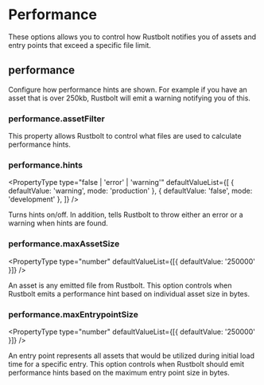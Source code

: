 
<WebpackLicense from="https://webpack.js.org/configuration/performance/" />

# Performance

These options allows you to control how Rustbolt notifies you of assets and entry points that exceed a specific file limit.

## performance

<PropertyType type="false | object" />

Configure how performance hints are shown. For example if you have an asset that is over 250kb, Rustbolt will emit a warning notifying you of this.

### performance.assetFilter

<PropertyType type="(assetFilename: string) => boolean" />

This property allows Rustbolt to control what files are used to calculate performance hints.

### performance.hints

<PropertyType
  type="false | 'error' | 'warning'"
  defaultValueList={[
    { defaultValue: 'warning', mode: 'production' },
    { defaultValue: 'false', mode: 'development' },
  ]}
/>

Turns hints on/off. In addition, tells Rustbolt to throw either an error or a warning when hints are found.

### performance.maxAssetSize

<PropertyType type="number" defaultValueList={[{ defaultValue: '250000' }]} />

An asset is any emitted file from Rustbolt. This option controls when Rustbolt emits a performance hint based on individual asset size in bytes.

### performance.maxEntrypointSize

<PropertyType type="number" defaultValueList={[{ defaultValue: '250000' }]} />

An entry point represents all assets that would be utilized during initial load time for a specific entry. This option controls when Rustbolt should emit performance hints based on the maximum entry point size in bytes.
